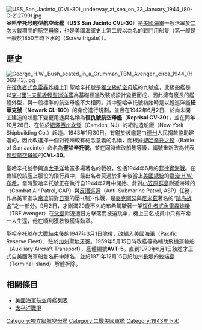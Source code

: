 [[File:USS_San_Jacinto_(CVL-30)_underway_at_sea_on_23_January_1944_(80-G-212799).jpg|thumb]]
'''圣哈辛托号輕型航空母艦'''（'''USS San Jacinto CVL-30'''）是[[美國海軍|美國海軍]]一艘活躍於[[二次大戰|二次大戰]]期間的[[航空母艦|航空母艦]]，也是美國海軍史上第二艘以{{link-en|聖哈辛托號|USS San Jacinto|聖哈辛托}}為名的戰鬥用船隻（第一艘{{link-en|聖哈辛托號蒸汽快速戰艦|USS San Jacinto (1850)|聖哈辛托號}}是一艘於1850年時下水的{{link-en|蒸汽快速戰艦|Steam frigate}}（Screw frigate））。

== 歷史 ==
[[File:George_H.W._Bush_seated_in_a_Grumman_TBM_Avenger,_circa_1944_(H069-13).jpg|thumb]]在[[復仇者式魚雷轟炸機|復仇者式魚雷轟炸機]]上]]
聖哈辛托號是[[獨立級航空母艦|獨立級航空母艦]]的九號艦，此級船艦是以[[克里夫蘭級輕型巡洋艦|克-{里}-夫蘭級輕型巡洋艦]]為基礎經過改裝或設計變更而成，因此擁有瘦長的艦體外型，與一般標準的航空母艦不大相同。其中聖哈辛托號初始時是以輕巡洋艦'''紐華克號'''（'''Newark CL-100'''）的身份進行規劃，並且在1942年6月2日、於尚未開工建造的狀態下變更用途與名稱為'''復仇號航空母艦'''（'''Reprisal CV-30'''），並在同年10月26日、在位於[[紐澤西州|紐澤西州]][[坎登|坎登]]（Camden, NJ）的紐約造船廠（New York Shipbuilding Co.）起造。1943年1月30日，有鑑於該艦是由[[德克薩斯州|德州]]人民捐款協助建造的，因此改選擇一個對德州較有紀念意義的名稱，而根據[[聖哈辛托之役|聖哈辛托之役]]（Battle of San Jacinto）命名為'''聖哈辛托號'''，並在同時修改船隻等級，編號重新改為代表[[輕型航空母艦|輕型航空母艦]]的'''CVL-30'''。

聖哈辛托號參與過[[太平洋|太平洋]]地區多場著名的戰役，包括1944年6月的[[菲律賓海戰|菲律賓海戰]]。在曾經於該艦上服役的飛行員中，最出名者莫過於多年後當上[[美國總統|美國總統]]的[[喬治·H·W·布希|喬治·H·W·布希]]，當時聖哈辛托號正在執行自1944年7月中開始、針對[[小笠原群島|小笠原群島]]附近海域的{{link-en|戰鬥巡邏任務|Combat air patrol|戰鬥巡邏}}（Combat Air Patrol, CAP）與[[反潛巡邏任務|反潛巡邏]]（Anti-Submarine Patrol, ASP）任務，作為美軍進攻[[帛琉|帛琉]]前對[[日軍|日軍]]的壓-{制}-作戰，是[[麥克阿瑟|麥克阿瑟]]與[[尼米茲|尼米茲]]著名的“[[跳岛战术|跳岛战术]]”之一部分。9月2日，才剛滿20歲不久的布希駕駛著一架[[復仇者式魚雷轟炸機|復仇者式魚雷轟炸機]]（TBF Avenger）在[[父島|父島]]附近遭日方擊落而被迫跳傘，機上三名成員中只有布希一人生還，他在順利獲救後獲得勳章。

聖哈辛托號在大戰結束後的1947年3月1日除役，改編入美國海軍{{link-en|美國海軍儲備艦隊|United States Navy reserve fleets|太平洋儲備艦隊}}（Pacific Reserve Fleet），駐於[[加州|加州]][[聖地牙哥_(美國加州)|聖地牙哥]]。1959年5月15日時改艦等為輔助飛機運輸船（Auxiliary Aircraft Transport），艦體編號'''AVT-5'''。直到1970年6月1日該艦才正式自美國海軍船隻名冊中除名，並於1971年12月15日於加州[[長灘_(加利福尼亞州)|長堤]]的[[終端島|終端島]]（Terminal Island）解體拆除。

== 相關條目 ==

* [[美國海軍航空母艦列表|美國海軍航空母艦列表]]
* [[太平洋戰爭|太平洋戰爭]]

{{獨立級航空母艦}}
{{美國海軍輕巡洋艦}}{{美國航空母艦}}

{{DEFAULTSORT:San Jacinto}}
[[Category:獨立級航空母艦|Category:獨立級航空母艦]]
[[Category:二戰美國軍艦|Category:二戰美國軍艦]]
[[Category:1943年下水|Category:1943年下水]]